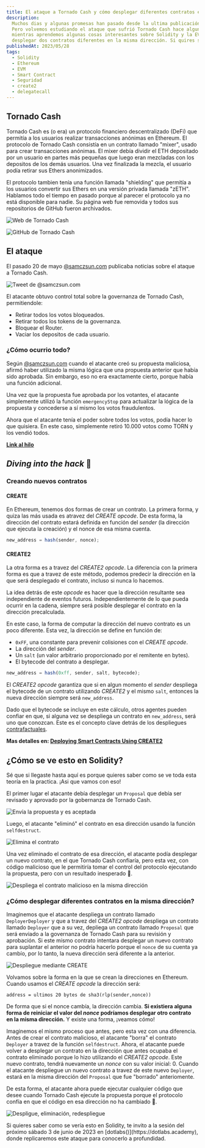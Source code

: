```yaml
---
title: El ataque a Tornado Cash y cómo desplegar diferentes contratos en la misma dirección.
description:
  Muchos dias y algunas promesas han pasado desde la ultima publicación.
  Pero volvemos estudiando el ataque que sufrió Tornado Cash hace algunos dias,
  mientras aprendemos algunas cosas interesantes sobre Solidity y la EVM, como por ejemplo,
  desplegar dos contratos diferentes en la misma dirección. Si quires saber como hacerlo, ¡vamos a verlo!
publishedAt: 2023/05/28
tags:
  - Solidity
  - Ethereum
  - EVM
  - Smart Contract
  - Seguridad
  - create2
  - delegatecall
---
```


## Tornado Cash

Tornado Cash es (o era) un protocolo financiero descentralizado (DeFi) que permitía a los usuarios realizar transacciones anónimas en Ethereum.
El protocolo de Tornado Cash consistía en un contrato llamado "mixer", usado para crear transacciones anónimas. El mixer debía dividir el ETH depositado por un usuario
en partes más pequeñas que luego eran mezcladas con los depositos de los demás usuarios. Una vez finalizada la mezcla, el usuario podía retirar sus Ethers anonimizados.

El protocolo tambien tenía una función llamada "shielding" que permitía a los usuarios convertir sus Ethers en una versión privada llamada "zETH". Hablamos todo el
tiempo en pasado porque al parecer el protocolo ya no está disponible para nadie. Su página web fue removida y todos sus repositorios de GitHub fueron archivados.

![Web de Tornado Cash](https://gateway.pinata.cloud/ipfs/QmVT5wxGZKHccJqkhWzim2iw3jvBUyRrwAXSLSttvxbMvz)

![GitHub de Tornado Cash](https://gateway.pinata.cloud/ipfs/QmYRKq4NvRq25Ku3x2aY2iZuL5MdHjfzwM8Ck9LEwWuQyX?_gl=1*14dascm*rs_ga*NDMwNTE0ODA1LjE2ODUzMTI5OTI.*rs_ga_5RMPXG14TE*MTY4NTMxMjk5Mi4xLjEuMTY4NTMxNDA2Ny4yLjAuMA..)

## El ataque

El pasado 20 de mayo [@samczsun.com](https://twitter.com/samczsun) publicaba noticias sobre el ataque a Tornado Cash.

![Tweet de @samczsun.com](https://gateway.pinata.cloud/ipfs/QmdiqvUhHpuZG24s4xsnt3y29ADdGvbMGCey64YL9JcrfQ?_gl=1*1d3jxs4*rs_ga*NDMwNTE0ODA1LjE2ODUzMTI5OTI.*rs_ga_5RMPXG14TE*MTY4NTMxMjk5Mi4xLjEuMTY4NTMxNDkzMy42MC4wLjA.)

El atacante obtuvo control total sobre la governanza de Tornado Cash, permitiendole:

- Retirar todos los votos bloqueados.
- Retirar todos los tokens de la governanza.
- Bloquear el Router.
- Vaciar los depositos de cada usuario.

### ¿Cómo ocurrio todo?

Según [@samczsun.com](https://twitter.com/samczsun) cuando el atacante creó su propuesta maliciosa, afirmó haber utilizado la misma lógica
que una propuesta anterior que había sido aprobada. Sin embargo, eso no era exactamente cierto, porque había una función adicional.

Una vez que la propuesta fue aprobada por los votantes, el atacante simplemente utilizó la función `emergencyStop` para actualizar la lógica
de la propuesta y concederse a sí mismo los votos fraudulentos.

Ahora que el atacante tenía el poder sobre todos los votos, podía hacer lo que quisiera. En este caso, simplemente retiró 10.000 votos como TORN y los vendió todos.

**[Link al hilo](https://twitter.com/samczsun/status/1660012956632104960?s=20)**

## _Diving into the hack_ 🔎

### Creando nuevos contratos

#### CREATE

En Ethereum, tenemos dos formas de crear un contrato. La primera forma, y quiza las más usada es atravez del _CREATE opcode_. De esta forma, la dirección del
contrato estará definida en función del _sender_ (la dirección que ejecuta la creación) y el nonce de esa misma cuenta.

```javascript
new_address = hash(sender, nonce);
```

#### CREATE2

La otra forma es a travez del _CREATE2 opcode_. La diferencia con la primera forma es que a travez de este método, podemos predecir la dirección en la que será
desplegado el contrato, incluso si nunca lo hacemos.

La idea detrás de este _opcode_ es hacer que la dirección resultante sea independiente de eventos futuros. Independientemente de lo que pueda ocurrir en la cadena,
siempre será posible desplegar el contrato en la dirección precalculada.

En este caso, la forma de computar la dirección del nuevo contrato es un poco diferente. Esta vez, la dirección se define en función de:

- `0xFF`, una constante para prevenir colisiones con el _CREATE opcode_.
- La dirección del _sender_.
- Un `salt` (un valor arbitrario proporcionado por el remitente en bytes).
- El bytecode del contrato a desplegar.

```javascript
new_address = hash(0xff, sender, salt, bytecode);
```

El _CREATE2 opcode_ garantiza que si en algun momento el _sender_ despliega el bytecode de un contrato utilizando _CREATE2_ y el mismo `salt`, entonces la
nueva dirección siempre será `new_address`.

Dado que el bytecode se incluye en este cálculo, otros agentes pueden confiar en que, si alguna vez se despliega un contrato en `new_address`, será uno que
conozcan. Este es el concepto clave detrás de los despliegues [contrafactuales](https://es.wikipedia.org/wiki/Contrafactual).

**Mas detalles en: [Deploying Smart Contracts Using CREATE2](https://docs.openzeppelin.com/cli/2.8/deploying-with-create2)**

## ¿Cómo se ve esto en Solidity?

Sé que si llegaste hasta aquí es porque quieres saber como se ve toda esta teoría en la practica. ¡Asi que vamos con eso!

El primer lugar el atacante debía desplegar un `Proposal` que debía ser revisado y aprovado por la gobernanza de Tornado Cash.

![Envía la propuesta y es aceptada](https://gateway.pinata.cloud/ipfs/QmZmsXZUhxea2XfgfqWzkpr4tDkduSkxub4Dhh8kLTk5Yf?_gl=1*1pg9hhh*rs_ga*NDMwNTE0ODA1LjE2ODUzMTI5OTI.*rs_ga_5RMPXG14TE*MTY4NTMxNzY3NC4yLjAuMTY4NTMxNzY3NC42MC4wLjA.)

Luego, el atacante "eliminó" el contrato en esa dirección usando la función `selfdestruct`.

![Elimina el contrato](https://gateway.pinata.cloud/ipfs/QmcNpnkqibRgwKevCLz6aPtKKSXxJHNav2Uy7nh4oCfFqU?_gl=1*1rq9yv2*rs_ga*NDMwNTE0ODA1LjE2ODUzMTI5OTI.*rs_ga_5RMPXG14TE*MTY4NTMxNzY3NC4yLjEuMTY4NTMxODAyNy42MC4wLjA.)

Una vez eliminado el contrato de esa dirección, el atacante podía desplegar un nuevo contrato, en el que Tornado Cash confiaría, pero esta vez, con código malicioso que le permitiría
tomar el control del protocolo ejecutando la propuesta, pero con un resultado inesperado 🥲.

![Despliega el contrato malicioso en la misma dirección](https://gateway.pinata.cloud/ipfs/QmdBJCPLwPCPtoL2D1X5NTa5SsBgdEsEAQa2ttTK1YkZMw?_gl=1*1k6j0wa*rs_ga*NDMwNTE0ODA1LjE2ODUzMTI5OTI.*rs_ga_5RMPXG14TE*MTY4NTMxNzY3NC4yLjEuMTY4NTMxODM4NC42MC4wLjA.)

### ¿Cómo desplegar diferentes contratos en la misma dirección?

Imaginemos que el atacante despliega un contrato llamado `DeployerDeployer` y que a travez del _CREATE2 opcode_ despliega un contrato llamado `Deployer` que a su vez, depliega
un contrato llamado `Proposal` que será enviado a la governanza de Tornado Cash para su revisión y aprobación. Si este mismo contrato intentara desplegar un nuevo contrato
para suplantar el anterior no podría hacerlo porque el `nonce` de su cuenta ya cambío, por lo tanto, la nueva dirección será diferente a la anterior.

![Despliegue mediante CREATE](https://gateway.pinata.cloud/ipfs/QmSKcaDSmktBDcRzbA3yH5YxU5pYsbNws5K4LFCvdEyf96?_gl=1*avo7w3*rs_ga*NDMwNTE0ODA1LjE2ODUzMTI5OTI.*rs_ga_5RMPXG14TE*MTY4NTMxNzY3NC4yLjEuMTY4NTMxOTA0OC42MC4wLjA.)

Volvamos sobre la forma en la que se crean la direcciones en Ethereum. Cuando usamos el _CREATE opcode_ la dirección será:

```
address = ultimos 20 bytes de sha3(rlp(sender,nonce))
```

De forma que si el nonce cambía, la dirección cambia. **Si existiera alguna forma de reiniciar el valor del _nonce_ podríamos desplegar otro contrato en la misma dirección.** Y existe una forma, ¡veamos cómo!

Imaginemos el mismo proceso que antes, pero esta vez con una diferencia. Antes de crear el contrato malicioso, el atacante "borra" el contrato `Deployer` a travez de la función `selfdestruct`.
Ahora, el atacante puede volver a desplegar un contrato en la dirección que antes ocupaba el contrato eliminado porque lo hizo utilizando el _CREATE2 opcode_. Este nuevo contrato, tendrá
nuevamente un _nonce_ con su valor inicial: 0. Cuando el atacante despliegue un nuevo contrato a travez de este nuevo `Deployer`, estará en la misma dirección del `Proposal` que fue "borrado" anteriomente.

De esta forma, el atacante ahora puede ejecutar cualquier código que desee cuando Tornado Cash ejecute la propuesta porque el protocolo confía en que el código en esa dirección no ha cambiado 😬.

![Despligue, eliminación, redespliegue](https://gateway.pinata.cloud/ipfs/QmSWSGttHA784F6ognepAMfcwqtQJMRTbNnQjwuPnX3etC?_gl=1*1li2aij*rs_ga*NDMwNTE0ODA1LjE2ODUzMTI5OTI.*rs_ga_5RMPXG14TE*MTY4NTMxNzY3NC4yLjEuMTY4NTMxOTkzOS42MC4wLjA.)

<aside>
  Si quieres saber como se vería esto en Solidity, te invito a la sesión del
  próximo sábado 3 de junio de 2023 en [dotlabs()](https://dotlabs.academy),
  donde replicaremos este ataque para conocerlo a profundidad.
</aside>
